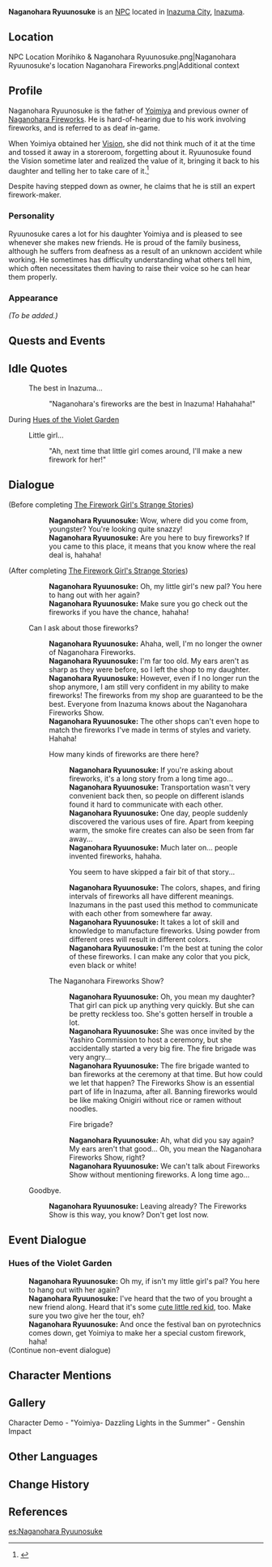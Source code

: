 {{Meta
<!-- REMOVE THIS TEMPLATE AFTER ADDING MISSING INFO -->
|missing_NPC_profile  = yes
}}
{{Character Infobox
|image            = NPC Naganohara Ryuunosuke.png
|type             = NPC
|affiliation      = Naganohara Fireworks
|ancestry         = [[Naganohara Family]]
|child            = Yoimiya
|region           = Inazuma
|title            = Firework-Maker
|voiceEN          = [[imdb:nm3803047|Chris Tergliafera]]<ref>Twitter: [https://twitter.com/tergliafera/status/1420191090024411139 EN VA Self Announcement]</ref>
}}
'''Naganohara Ryuunosuke''' {{Lang|ja=長野原龍之介}} is an [[NPC]] located in [[Inazuma City]], [[Inazuma]].

==Location==
<gallery>
NPC Location Morihiko & Naganohara Ryuunosuke.png|Naganohara Ryuunosuke's location
Naganohara Fireworks.png|Additional context
</gallery>

==Profile==
Naganohara Ryuunosuke is the father of [[Yoimiya]] and previous owner of [[Naganohara Fireworks]]. He is hard-of-hearing due to his work involving fireworks, and is referred to as deaf in-game.

When Yoimiya obtained her [[Vision]], she did not think much of it at the time and tossed it away in a storeroom, forgetting about it. Ryuunosuke found the Vision sometime later and realized the value of it, bringing it back to his daughter and telling her to take care of it.<ref>{{Ref/VO|Yoimiya|About the Vision}}</ref>

Despite having stepped down as owner, he claims that he is still an expert firework-maker.

===Personality===
Ryuunosuke cares a lot for his daughter Yoimiya and is pleased to see whenever she makes new friends. He is proud of the family business, although he suffers from deafness as a result of an unknown accident while working. He sometimes has difficulty understanding what others tell him, which often necessitates them having to raise their voice so he can hear them properly.

===Appearance===
''(To be added.)''

==Quests and Events==
{{Quests and Events}}

==Idle Quotes==
{{Dialogue start}}
: {{DIcon|Idle}} The best in Inazuma...
:: {{A|VO Naganohara Ryuunosuke 01.ogg}} "Naganohara's fireworks are the best in Inazuma! Hahahaha!"
{{Dialogue end}}

;During [[Hues of the Violet Garden]]
{{Dialogue start}}
: {{DIcon|Idle}} Little girl...
:: {{A|VO Naganohara Ryuunosuke Irodori 01.ogg}} "Ah, next time that little girl comes around, I'll make a new firework for her!"
{{Dialogue end}}

==Dialogue==
{{Dialogue start}}
;(Before completing [[The Firework Girl's Strange Stories]])
::'''Naganohara Ryuunosuke:''' Wow, where did you come from, youngster? You're looking quite snazzy!
::'''Naganohara Ryuunosuke:''' Are you here to buy fireworks? If you came to this place, it means that you know where the real deal is, hahaha!
;(After completing [[The Firework Girl's Strange Stories]])
::'''Naganohara Ryuunosuke:''' Oh, {{sic|if isn't}} my little girl's new pal? You here to hang out with her again?
::'''Naganohara Ryuunosuke:''' Make sure you go check out the fireworks if you have the chance, hahaha!
:{{DIcon}} Can I ask about those fireworks?
::'''Naganohara Ryuunosuke:''' Ahaha, well, I'm no longer the owner of Naganohara Fireworks.
::'''Naganohara Ryuunosuke:''' I'm far too old. My ears aren't as sharp as they were before, so I left the shop to my daughter.
::'''Naganohara Ryuunosuke:''' However, even if I no longer run the shop anymore, I am still very confident in my ability to make fireworks! The fireworks from my shop are guaranteed to be the best. Everyone from Inazuma knows about the Naganohara Fireworks Show.
::'''Naganohara Ryuunosuke:''' The other shops can't even hope to match the fireworks I've made in terms of styles and variety. Hahaha!
::{{DIcon}} How many kinds of fireworks are there here?
:::'''Naganohara Ryuunosuke:''' If you're asking about fireworks, it's a long story from a long time ago...
:::'''Naganohara Ryuunosuke:''' Transportation wasn't very convenient back then, so people on different islands found it hard to communicate with each other.
:::'''Naganohara Ryuunosuke:''' One day, people suddenly discovered the various uses of fire. Apart from keeping warm, the smoke fire creates can also be seen from far away...
:::'''Naganohara Ryuunosuke:''' Much later on... people invented fireworks, hahaha.
:::{{DIcon}} You seem to have skipped a fair bit of that story...
:::'''Naganohara Ryuunosuke:''' The colors, shapes, and firing intervals of fireworks all have different meanings. Inazumans in the past used this method to communicate with each other from somewhere far away.
:::'''Naganohara Ryuunosuke:''' It takes a lot of skill and knowledge to manufacture fireworks. Using powder from different ores will result in different colors.
:::'''Naganohara Ryuunosuke:''' I'm the best at tuning the color of these fireworks. I can make any color that you pick, even black or white!
::{{DIcon}} The Naganohara Fireworks Show?
:::'''Naganohara Ryuunosuke:''' Oh, you mean my daughter? That girl can pick up anything very quickly. But she can be pretty reckless too. She's gotten herself in trouble a lot.
:::'''Naganohara Ryuunosuke:''' She was once invited by the Yashiro Commission to host a ceremony, but she accidentally started a very big fire. The fire brigade was very angry...
:::'''Naganohara Ryuunosuke:''' The fire brigade wanted to ban fireworks at the ceremony at that time. But how could we let that happen? The Fireworks Show is an essential part of life in Inazuma, after all. Banning fireworks would be like making Onigiri without rice or ramen without noodles.
:::{{DIcon}} Fire brigade?
:::'''Naganohara Ryuunosuke:''' Ah, what did you say again? My ears aren't that good... Oh, you mean the Naganohara Fireworks Show, right?
:::'''Naganohara Ryuunosuke:''' We can't talk about Fireworks Show without mentioning fireworks. A long time ago...
:{{DIcon}} Goodbye.
::'''Naganohara Ryuunosuke:''' Leaving already? The Fireworks Show is this way, you know? Don't get lost now.
{{Dialogue end}}

==Event Dialogue==
===Hues of the Violet Garden===
{{Dialogue start}}
:'''Naganohara Ryuunosuke:''' Oh my, if isn't my little girl's pal? You here to hang out with her again?
:'''Naganohara Ryuunosuke:''' I've heard that the two of you brought a new friend along. Heard that it's some [[Klee|cute little red kid]], too. Make sure you two give her the tour, eh?
:'''Naganohara Ryuunosuke:''' And once the festival ban on pyrotechnics comes down, get Yoimiya to make her a special custom firework, haha!
;(Continue non-event dialogue)
{{Dialogue end}}

==Character Mentions==
{{Character Mentions}}

==Gallery==
<gallery>
Character Demo - "Yoimiya- Dazzling Lights in the Summer" - Genshin Impact
</gallery>

==Other Languages==
{{Other Languages
|default_hidden = 1
|en      = Naganohara Ryuunosuke
|zhs     = 长野原龙之介
|zhs_rm  = Chángyěyuán Lóngzhījiè
|zht     = 長野原龍之介
|zht_rm  = Chángyěyuán Lóngzhījiè
|ja      = 長野原龍之介
|ja_rm   = Naganohara Ryuunosuke
|ko      = 나가노하라 류노스케
|ko_rm   = Naganohara Ryunoseuke
|es      = Naganohara Ryuunosuke
|fr      = Naganohara Ryuunosuke
|ru      = Наганохара Рюносукэ
|th      = Naganohara Ryuunosuke
|vi      = Naganohara Ryuunosuke
|de      = Naganohara Ryuunosuke
|id      = Naganohara Ryuunosuke
|pt      = Naganohara Ryuunosuke
|tr      = Naganohara Ryuunosuke
|it      = Naganohara Ryuunosuke
}}

==Change History==
{{Change History|2.0}}

==References==
{{Reflist}}

[[es:Naganohara Ryuunosuke]]